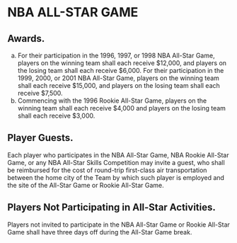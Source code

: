 # NBA ALL-STAR GAME

## Awards.

(a) For their participation in the 1996, 1997, or 1998 NBA All-Star Game, players on the winning team shall each receive \$12,000, and players on the losing team shall each receive \$6,000. For their participation in the 1999, 2000, or 2001 NBA All-Star Game, players on the winning team shall each receive \$15,000, and players on the losing team shall each receive \$7,500.
(b) Commencing with the 1996 Rookie All-Star Game, players on the winning team shall each receive \$4,000 and players on the losing team shall each receive \$3,000.

## Player Guests.

Each player who participates in the NBA All-Star Game, NBA Rookie All-Star Game, or any NBA All-Star Skills Competition may invite a guest, who shall be reimbursed for the cost of round-trip first-class air transportation between the home city of the Team by which such player is employed and the site of the All-Star Game or Rookie All-Star Game.

## Players Not Participating in All-Star Activities.

Players not invited to participate in the NBA All-Star Game or Rookie All-Star Game shall have three days off during the All-Star Game break.